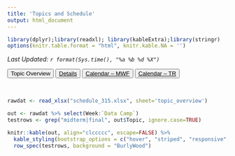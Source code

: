 ```yaml
---
title: 'Topics and Schedule'
output: html_document
---
```

```r
library(dplyr);library(readxl); library(kableExtra);library(stringr)
options(knitr.table.format = "html", knitr.kable.NA = '') 
```
_Last Updated: `r format(Sys.time(), "%a %b %d %X")` _
<br>


<button type="button" class="btn btn-secondary">
  Topic Overview
</button>
<button type="button" class="btn btn-outline-secondary">
  <a href="schedule_details.html" style="color:inherit"> Details </a>
</button>
<button type="button" class="btn btn-secondary">
  <a href="cal_mwf.html" style="color:inherit"> Calendar -- MWF </a>
</button>
<button type="button" class="btn btn-secondary">
  <a href="cal_tr.html" style="color:inherit"> Calendar -- TR </a>
</button>

<br>
```r
rawdat <- read_xlsx("schedule_315.xlsx", sheet='topic_overview')
```
  
```r
out <- rawdat %>% select(Week:`Data Camp`)
testrows <- grep("midterm|final", out$Topic, ignore.case=TRUE)

knitr::kable(out, align="clccccc", escape=FALSE) %>% 
  kable_styling(bootstrap_options = c("hover", "striped", "responsive", "bordered")) %>% 
  row_spec(testrows, background = "BurlyWood")
```


